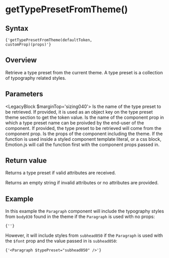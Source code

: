 

# getTypePresetFromTheme()

## Syntax

<Code>{'getTypePresetFromTheme(defaultToken, customProp)(props)'}</Code>

## Overview

Retrieve a type preset from the current theme. A type preset is a collection of typography related styles.

## Parameters

<LegacyBlock $marginTop='sizing040'>
  <Prop name='defaultToken' type='ThemeToken'>
    Is the name of the type preset to be retrieved. If provided, it is used as an object key on the type preset theme section to get the token value.
  </Prop>
  <Prop name='customProp' type="Exclude<keyof Props, 'theme'>">
    Is the name of the component prop in which a type preset name can be proivded by the end-user of the component. If provided, the type preset to be retrieved will come from the component prop.
  </Prop>
  <Prop name='props' type='Props'>
    Is the props of the component including the theme. If the function is used inside a styled component template literal, or a css block, Emotion.js will call the function first with the component props passed in.
  </Prop>
</LegacyBlock>

## Return value

Returns a type preset if valid attributes are received.

Returns an empty string if invalid attributes or no attributes are provided.

## Example

<CodeFromFile language="text" path="examples/utils/get-type-preset-from-theme.tsx"/>

In this example the `Paragraph` component will include the typography styles from `body030` found in the theme if the `Paragraph` is used with no props:

<Code>{'<Paragraph />'}</Code>

However, it will include styles from `subhead050` if the `Paragraph` is used with the `$font` prop and the value passed in is `subhead050`:

<Code>{'<Paragraph $typePreset="subhead050" />'}</Code>
